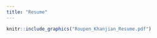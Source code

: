 ```yaml
---
title: "Resume"
---
```


```r
knitr::include_graphics("Roupen_Khanjian_Resume.pdf")
```
